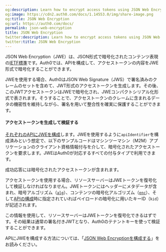 ```yaml
---
og:description: Learn how to encrypt access tokens using JSON Web Encryption.
og:image: https://cdn2.auth0.com/docs/1.14553.0/img/share-image.png
og:title: JSON Web Encryption
og:url: https://auth0.com/docs/
permalink: json-web-encryption
title: JSON Web Encryption
twitter:description: Learn how to encrypt access tokens using JSON Web Encryption.
twitter:title: JSON Web Encryption
---
```


JSON Web Encryption（JWE）は、JSON形式で暗号化されたコンテンツ表現の[IETF標準](https://datatracker.ietf.org/doc/html/rfc7516)です。Auth0では、APIを構成して、アクセストークンの内容をJWE形式で暗号化することができます。

JWEを使用する場合、Auth0はJSON Web Signature（JWS）で署名済みのクレームのセットを含めて、JWT形式のアクセストークンを生成します。その後、このJWTアクセストークンはJWEで暗号化され、JWEコンパクトシリアル化形式で表されます。そうすることで、アクセストークンのクレームに含まれるデータの機密性を維持しながら、署名を用いて整合性を確実に保護することができます。

#### アクセストークンを生成して検証する

[それぞれのAPIにJWEを構成](/configure-json-web-encryption)します。JWEを使用するように`apiIdentifier`を構成済みという想定で、以下のサンプルコードはマシンツーマシン（M2M）アプリケーションのクライアント資格情報付与を介して、暗号化されたアクセストークンを要求します。JWEはAuth0が対応するすべての付与タイプで利用できます。



成功応答には暗号化されたアクセストークンが含まれます。



アクセストークンを使用する場合、リソースサーバーはJWEトークンを復号化して検証しなければなりません。JWEトークンにはヘッダーにメタデータが含まれ、暗号アルゴリズム（[`alg`](https://datatracker.ietf.org/doc/html/rfc7516#section-4.1.1)）、コンテンツの暗号化アルゴリズム（[`enc`](https://datatracker.ietf.org/doc/html/rfc7516#section-4.1.2)）、そして[APIの構成](/configure-json-web-encryption)時に指定されていればペイロードの暗号化に用いたキーID（`kid`）が記述されます。



この情報を使用して、リソースサーバーはJWEトークンを復号化できるはずです。その結果は通常の署名付きJWTとなり、Auth0のテナントキーを使って検証することができます。

APIにJWEを構成する方法については、「[JSON Web Encryptionを構成する](/configure-json-web-encryption)」をお読みください。